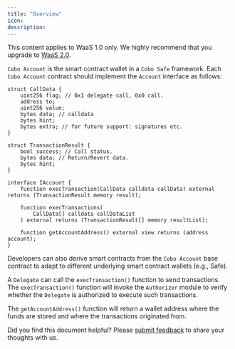 ```yaml
---
title: "Overview"
icon: 
description: 
---
```

<Note>This content applies to WaaS 1.0 only. We highly recommend that you upgrade to [WaaS 2.0](/v2/guides/overview/introduction).</Note>

`Cobo Account` is the smart contract wallet in a `Cobo Safe` framework. Each `Cobo Account` contract should implement the `Account` interface as follows:

```solidity
struct CallData {
    uint256 flag; // 0x1 delegate call, 0x0 call.
    address to;
    uint256 value;
    bytes data; // calldata
    bytes hint;
    bytes extra; // for future support: signatures etc.
}

struct TransactionResult {
    bool success; // Call status.
    bytes data; // Return/Revert data.
    bytes hint;
}

interface IAccount {
    function execTransaction(CallData calldata callData) external returns (TransactionResult memory result);

    function execTransactions(
        CallData[] calldata callDataList
    ) external returns (TransactionResult[] memory resultList);

    function getAccountAddress() external view returns (address account);
}
```

Developers can also derive smart contracts from the `Cobo Account` base contract to adapt to different underlying smart contract wallets (e.g., Safe).

A `Delegate` can call the `execTransaction()` function to send transactions. The `execTransaction()` function will invoke the `Authorizer` module to verify whether the `Delegate` is authorized to execute such transactions. 

The `getAccountAddress()` function will return a wallet address where the funds are stored and where the transactions originated from.

<Tip>Did you find this document helpful? Please [submit feedback](https://forms.zohopublic.com/cobo/form/DocumentFeedbackForm/formperma/QvLOhxJv1_JMsJ-1dleZ8Itb_7rzN-LtgvsDdxosoVI) to share your thoughts with us.</Tip>